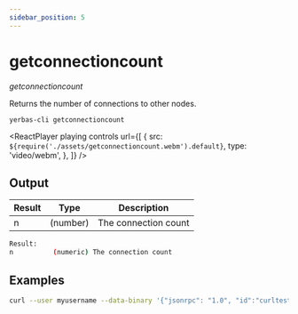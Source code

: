 ```yaml
---
sidebar_position: 5
---
```



# getconnectioncount

_getconnectioncount_

Returns the number of connections to other nodes.

`yerbas-cli getconnectioncount `

<ReactPlayer
  playing
  controls
  url={[
    {
      src: `${require('./assets/getconnectioncount.webm').default}`,
      type: 'video/webm',
    },
  ]}
/>

## Output

| Result | Type     | Description          |
| ------ | -------- | -------------------- |
| n      | (number) | The connection count |

```bash
Result:
n          (numeric) The connection count
```

## Examples

```bash
curl --user myusername --data-binary '{"jsonrpc": "1.0", "id":"curltest", "method": "getconnectioncount", "params": [] }' -H 'content-type: text/plain;' http://127.0.0.1:9998/
```
